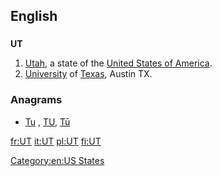 {{also|ut}}
==English==

==={{abbreviation}}===
'''UT'''

# [[Utah]], a state of the [[United States of America]].
# [[university|University]] of [[Texas]], Austin TX.

===Anagrams===
* [[Tu#English|Tu]] , [[TU#English|TU]], [[Tū#English|Tū]]


[[Category:en:US States]]

[[fr:UT]]
[[it:UT]]
[[pl:UT]]
[[fi:UT]]